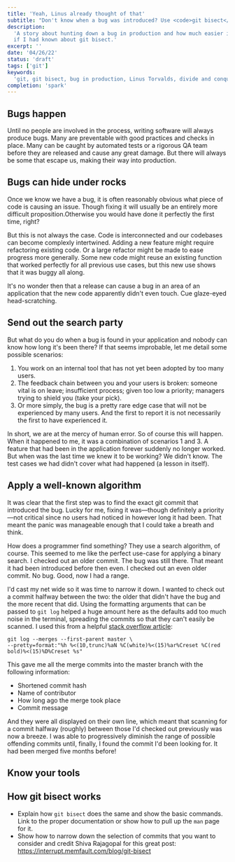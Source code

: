 ```yaml
---
title: 'Yeah, Linus already thought of that'
subtitle: "Don't know when a bug was introduced? Use <code>git bisect</code>"
description:
  'A story about hunting down a bug in production and how much easier it would have been
  if I had known about git bisect.'
excerpt: ''
date: '04/26/22'
status: 'draft'
tags: ['git']
keywords:
  'git, git bisect, bug in production, Linus Torvalds, divide and conquer, binary search'
completion: 'spark'
---
```


## Bugs happen

<p>
  <Dropcap>Until</Dropcap> no people are involved in the process, writing software will
  always produce bugs. Many are preventable with good practices and checks in place. Many
  can be caught by automated tests or a rigorous QA team before they are released and
  cause any great damage. But there will always be some that escape us, making their way
  into production.
</p>

## Bugs can hide under rocks

Once we know we have a bug, it is often reasonably obvious what piece of code is causing
an issue. Though fixing it will usually be an entirely more difficult
proposition.<MarginNote id={1}>Otherwise you would have done it perfectly the first time,
right?</MarginNote>

But this is not always the case. Code is interconnected and our codebases can become
complexly intertwined. Adding a new feature might require refactoring existing code. Or a
large refactor might be made to ease progress more generally. Some new code might reuse an
existing function that worked perfectly for all previous use cases, but this new use shows
that it was buggy all along.

It's no wonder then that a release can cause a bug in an area of an application that the
new code apparently didn't even touch. Cue glaze-eyed head-scratching.

## Send out the search party

But what do you do when a bug is found in your application and nobody can know how long
it's been there? If that seems improbable, let me detail some possible scenarios:

1. You work on an internal tool that has not yet been adopted by too many users.
2. The feedback chain between you and your users is broken: someone vital is on leave;
   insufficient process; given too low a priority; managers trying to shield you (take
   your pick).
3. Or more simply, the bug is a pretty rare edge case that will not be experienced by many
   users. And the first to report it is not necessarily the first to have experienced it.

In short, we are at the mercy of human error. So of course this will happen. When it
happened to me, it was a combination of scenarios 1 and 3. A feature that had been in the
application forever suddenly no longer worked. But when was the last time we knew it to be
working? We didn't know. The test cases we had didn't cover what had happened (a lesson in
itself).

## Apply a well-known algorithm

It was clear that the first step was to find the exact git commit that introduced the bug.
Lucky for me, fixing it was—though definitely a priority—not critical since no users had
noticed in however long it had been. That meant the panic was manageable enough that I
could take a breath and think.

How does a programmer find something? They use a search algorithm, of course. This seemed
to me like the perfect use-case for applying a binary search. I checked out an older
commit. The bug was still there. That meant it had been introduced before then even. I
checked out an even older commit. No bug. Good, now I had a range.

I'd cast my net wide so it was time to narrow it down. I wanted to check out a commit
halfway between the two: the older that didn't have the bug and the more recent that did.
Using the formatting arguments that can be passed to `git log` helped a huge amount here
as the defaults add too much noise in the terminal, spreading the commits so that they
can't easily be scanned. I used this from a helpful
[stack overflow article](https://stackoverflow.com/questions/21623699/is-it-possible-to-get-a-list-of-merges-into-a-branch-from-the-github-website-or):

```shell
git log --merges --first-parent master \
--pretty=format:"%h %<(10,trunc)%aN %C(white)%<(15)%ar%Creset %C(red bold)%<(15)%D%Creset %s"
```

This gave me all the merge commits into the master branch with the following information:

- Shortened commit hash
- Name of contributor
- How long ago the merge took place
- Commit message

And they were all displayed on their own line, which meant that scanning for a commit
halfway (roughly) between those I'd checked out previously was now a breeze. I was able to
progressively diminish the range of possible offending commits until, finally, I found the
commit I'd been looking for. It had been merged five months before!

## Know your tools

## How git bisect works

- Explain how `git bisect` does the same and show the basic commands. Link to the proper
  documentation or show how to pull up the `man` page for it.
- Show how to narrow down the selection of commits that you want to consider and credit
  Shiva Rajagopal for this great post: https://interrupt.memfault.com/blog/git-bisect
